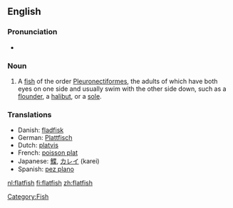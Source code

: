 {{wikipedia}}
==English==

===Pronunciation===
*{{audio|en-us-flatfish.ogg|Audio (US)}}

===Noun===
{{en-noun|flatfish|pl2=flatfishes}}

# A [[fish]] of the order [[Pleuronectiformes]], the adults of which have both eyes on one side and usually swim with the other side down, such as a [[flounder]], a [[halibut]], or a [[sole]].

===Translations===
{{rfc-level|Translations at L3+ (AutoFormat would have corrected level of Translations)}}
*Danish: [[fladfisk]] {{n}}
*German: [[Plattfisch]] {{m}}
*Dutch: [[platvis]] {{m}}
*French: [[poisson plat]] {{m}}
*Japanese: [[鰈]], [[カレイ]] (karei)
*Spanish: [[pez plano]] {{m}}

[[Category:Fish]]

[[nl:flatfish]]
[[fi:flatfish]]
[[zh:flatfish]]